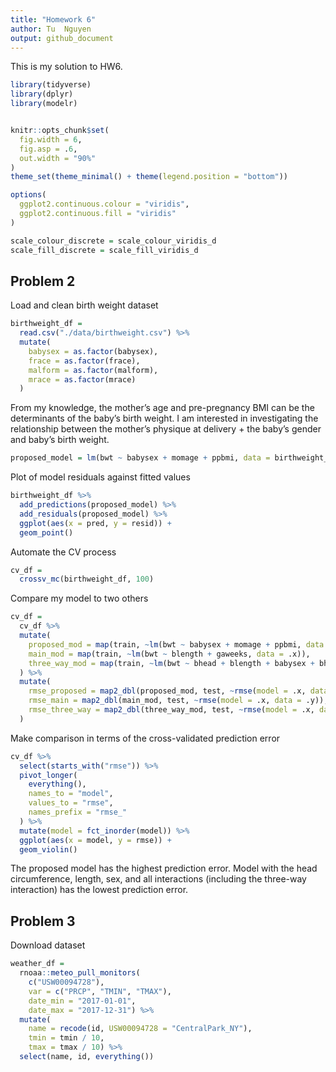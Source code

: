 ```yaml
---
title: "Homework 6"
author: Tu  Nguyen
output: github_document
---
```


This is my solution to HW6.

```r
library(tidyverse)
library(dplyr)
library(modelr)


knitr::opts_chunk$set(
  fig.width = 6,
  fig.asp = .6,
  out.width = "90%"
)
theme_set(theme_minimal() + theme(legend.position = "bottom"))

options(
  ggplot2.continuous.colour = "viridis",
  ggplot2.continuous.fill = "viridis"
)

scale_colour_discrete = scale_colour_viridis_d
scale_fill_discrete = scale_fill_viridis_d
```

## Problem 2

Load and clean birth weight dataset
```r
birthweight_df = 
  read.csv("./data/birthweight.csv") %>% 
  mutate(
    babysex = as.factor(babysex),
    frace = as.factor(frace),
    malform = as.factor(malform),
    mrace = as.factor(mrace)
  )
```

From my knowledge, the mother's age and pre-pregnancy BMI can be the determinants of the baby's birth weight. 
I am interested in investigating the relationship between the mother's physique at delivery + the baby's gender and baby's birth weight. 


```r
proposed_model = lm(bwt ~ babysex + momage + ppbmi, data = birthweight_df)

```


Plot of model residuals against fitted values

```r
birthweight_df %>% 
  add_predictions(proposed_model) %>% 
  add_residuals(proposed_model) %>% 
  ggplot(aes(x = pred, y = resid)) + 
  geom_point()
```


Automate the CV process

```r
cv_df = 
  crossv_mc(birthweight_df, 100)
```

Compare my model to two others 

```r
cv_df = 
  cv_df %>% 
  mutate(
    proposed_mod = map(train, ~lm(bwt ~ babysex + momage + ppbmi, data = .x)),
    main_mod = map(train, ~lm(bwt ~ blength + gaweeks, data = .x)),
    three_way_mod = map(train, ~lm(bwt ~ bhead + blength + babysex + bhead*blength + blength*babysex + bhead*babysex + bhead*blength*babysex, data = .x))
  ) %>% 
  mutate(
    rmse_proposed = map2_dbl(proposed_mod, test, ~rmse(model = .x, data = .y)),
    rmse_main = map2_dbl(main_mod, test, ~rmse(model = .x, data = .y)),
    rmse_three_way = map2_dbl(three_way_mod, test, ~rmse(model = .x, data = .y))
  )
```

Make comparison in terms of the cross-validated prediction error

```r
cv_df %>% 
  select(starts_with("rmse")) %>% 
  pivot_longer(
    everything(),
    names_to = "model",
    values_to = "rmse",
    names_prefix = "rmse_"
  ) %>% 
  mutate(model = fct_inorder(model)) %>% 
  ggplot(aes(x = model, y = rmse)) + 
  geom_violin()
```

The proposed model has the highest prediction error. Model with the head circumference, length, sex, and all interactions (including the three-way interaction) has the lowest prediction error. 


## Problem 3

Download dataset

```r
weather_df = 
  rnoaa::meteo_pull_monitors(
    c("USW00094728"),
    var = c("PRCP", "TMIN", "TMAX"), 
    date_min = "2017-01-01",
    date_max = "2017-12-31") %>%
  mutate(
    name = recode(id, USW00094728 = "CentralPark_NY"),
    tmin = tmin / 10,
    tmax = tmax / 10) %>%
  select(name, id, everything())
```

